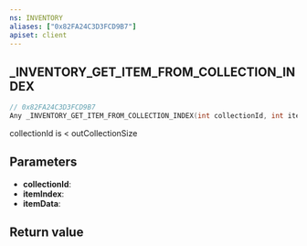 ```yaml
---
ns: INVENTORY
aliases: ["0x82FA24C3D3FCD9B7"]
apiset: client
---
```

## _INVENTORY_GET_ITEM_FROM_COLLECTION_INDEX

```c
// 0x82FA24C3D3FCD9B7
Any _INVENTORY_GET_ITEM_FROM_COLLECTION_INDEX(int collectionId, int itemIndex, Any* itemData);
```

collectionId is < outCollectionSize

## Parameters
* **collectionId**:
* **itemIndex**:
* **itemData**:

## Return value
